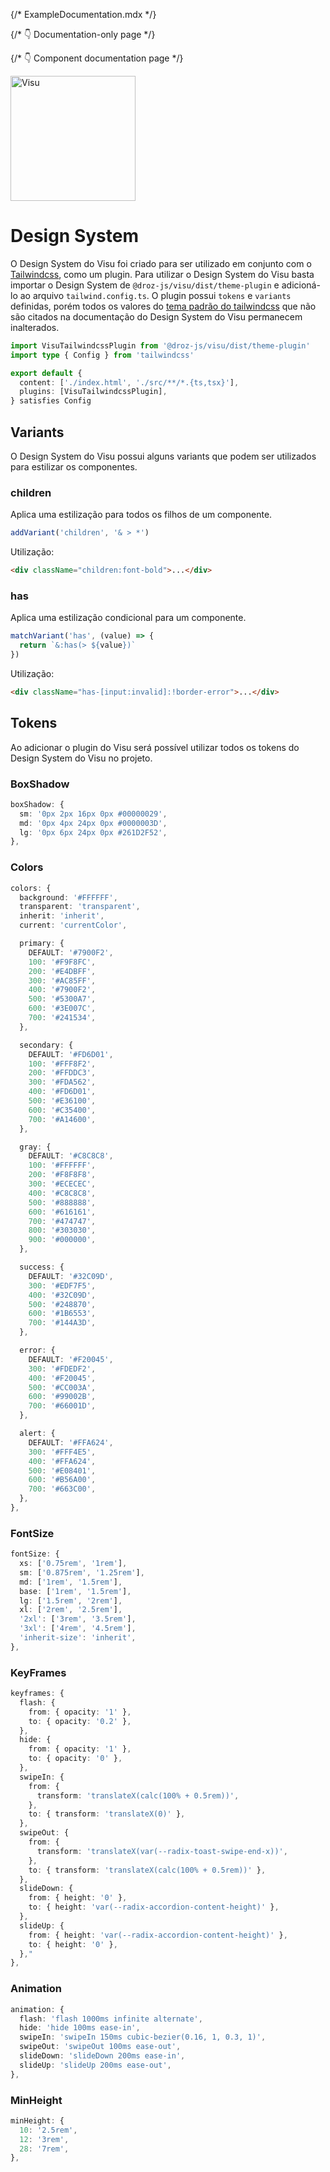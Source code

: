{/* ExampleDocumentation.mdx */}


{/* 👇 Documentation-only page */}

<Meta title="Design System" />

{/* 👇 Component documentation page */}

<div style={{ display: 'flex', justifyContent: 'center', marginBottom: '48px' }}>
  <picture>
    <img alt="Visu" src="./design-visu.svg" width="200px" />
  </picture>
</div>

# Design System

O Design System do Visu foi criado para ser utilizado em conjunto com o [Tailwindcss](https://tailwindcss.com/),
 como um plugin. Para utilizar o Design System do Visu basta importar o Design System de `@droz-js/visu/dist/theme-plugin`
  e adicioná-lo ao arquivo `tailwind.config.ts`. O plugin possui `tokens` e `variants` definidas, porém todos os valores do
  [tema padrão do tailwindcss](https://tailwindcss.com/docs/theme) que não são citados na documentação do Design System do Visu permanecem inalterados. 


```typescript
import VisuTailwindcssPlugin from '@droz-js/visu/dist/theme-plugin'
import type { Config } from 'tailwindcss'

export default {
  content: ['./index.html', './src/**/*.{ts,tsx}'],
  plugins: [VisuTailwindcssPlugin],
} satisfies Config

```

## Variants

O Design System do Visu possui alguns variants que podem ser utilizados para estilizar os componentes.

### children

Aplica uma estilização para todos os filhos de um componente.

```typescript
addVariant('children', '& > *')
```

Utilização:

```html
<div className="children:font-bold">...</div>
```

### has

Aplica uma estilização condicional para um componente.

```typescript
matchVariant('has', (value) => {
  return `&:has(> ${value})`
})
```

Utilização:

```html
<div className="has-[input:invalid]:!border-error">...</div>
```

## Tokens

Ao adicionar o plugin do Visu será possível utilizar todos os tokens do Design System do Visu no projeto.

### BoxShadow

```typescript
boxShadow: {
  sm: '0px 2px 16px 0px #00000029',
  md: '0px 4px 24px 0px #0000003D',
  lg: '0px 6px 24px 0px #261D2F52',
},
```

### Colors

```typescript
colors: {
  background: '#FFFFFF',
  transparent: 'transparent',
  inherit: 'inherit',
  current: 'currentColor',

  primary: {
    DEFAULT: '#7900F2',
    100: '#F9F8FC',
    200: '#E4DBFF',
    300: '#AC85FF',
    400: '#7900F2',
    500: '#5300A7',
    600: '#3E007C',
    700: '#241534',
  },

  secondary: {
    DEFAULT: '#FD6D01',
    100: '#FFF8F2',
    200: '#FFDDC3',
    300: '#FDA562',
    400: '#FD6D01',
    500: '#E36100',
    600: '#C35400',
    700: '#A14600',
  },

  gray: {
    DEFAULT: '#C8C8C8',
    100: '#FFFFFF',
    200: '#F8F8F8',
    300: '#ECECEC',
    400: '#C8C8C8',
    500: '#888888',
    600: '#616161',
    700: '#474747',
    800: '#303030',
    900: '#000000',
  },

  success: {
    DEFAULT: '#32C09D',
    300: '#EDF7F5',
    400: '#32C09D',
    500: '#248870',
    600: '#1B6553',
    700: '#144A3D',
  },

  error: {
    DEFAULT: '#F20045',
    300: '#FDEDF2',
    400: '#F20045',
    500: '#CC003A',
    600: '#99002B',
    700: '#66001D',
  },

  alert: {
    DEFAULT: '#FFA624',
    300: '#FFF4E5',
    400: '#FFA624',
    500: '#E08401',
    600: '#B56A00',
    700: '#663C00',
  },
},
```

### FontSize

```typescript
fontSize: {
  xs: ['0.75rem', '1rem'],
  sm: ['0.875rem', '1.25rem'],
  md: ['1rem', '1.5rem'],
  base: ['1rem', '1.5rem'],
  lg: ['1.5rem', '2rem'],
  xl: ['2rem', '2.5rem'],
  '2xl': ['3rem', '3.5rem'],
  '3xl': ['4rem', '4.5rem'],
  'inherit-size': 'inherit',
},
```

### KeyFrames

```typescript
keyframes: {
  flash: {
    from: { opacity: '1' },
    to: { opacity: '0.2' },
  },
  hide: {
    from: { opacity: '1' },
    to: { opacity: '0' },
  },
  swipeIn: {
    from: {
      transform: 'translateX(calc(100% + 0.5rem))',
    },
    to: { transform: 'translateX(0)' },
  },
  swipeOut: {
    from: {
      transform: 'translateX(var(--radix-toast-swipe-end-x))',
    },
    to: { transform: 'translateX(calc(100% + 0.5rem))' },
  },
  slideDown: {
    from: { height: '0' },
    to: { height: 'var(--radix-accordion-content-height)' },
  },
  slideUp: {
    from: { height: 'var(--radix-accordion-content-height)' },
    to: { height: '0' },
  },"
},
```

### Animation

```typescript
animation: {
  flash: 'flash 1000ms infinite alternate',
  hide: 'hide 100ms ease-in',
  swipeIn: 'swipeIn 150ms cubic-bezier(0.16, 1, 0.3, 1)',
  swipeOut: 'swipeOut 100ms ease-out',
  slideDown: 'slideDown 200ms ease-in',
  slideUp: 'slideUp 200ms ease-out',
},
```

### MinHeight

```typescript
minHeight: {
  10: '2.5rem',
  12: '3rem',
  28: '7rem',
},
```

